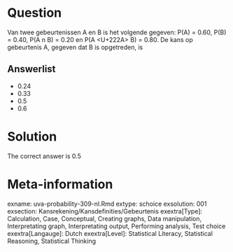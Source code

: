 Question
========

Van twee gebeurtenissen A en B is het volgende gegeven: P(A) = 0.60, P(B) = 0.40, P(A n B) = 0.20 en P(A <U+222A> B) = 0.80. De kans op gebeurtenis A, gegeven dat B is opgetreden, is 

Answerlist
----------
* 0.24
* 0.33
* 0.5
* 0.6

Solution
========

The correct answer is  0.5 

Meta-information
================
exname: uva-probability-309-nl.Rmd 
extype: schoice 
exsolution: 001 
exsection: Kansrekening/Kansdefinities/Gebeurtenis
exextra[Type]: Calculation, Case, Conceptual, Creating graphs, Data manipulation, Interpretating graph, Interpretating output, Performing analysis, Test choice 
exextra[Langauge]: Dutch 
exextra[Level]: Statistical Literacy, Statistical Reasoning, Statistical Thinking 
